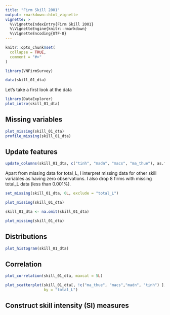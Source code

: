 ```yaml
---
title: "Firm Skill 2001"
output: rmarkdown::html_vignette
vignette: >
  %\VignetteIndexEntry{Firm Skill 2001}
  %\VignetteEngine{knitr::rmarkdown}
  %\VignetteEncoding{UTF-8}
---
```


```r
knitr::opts_chunk$set(
  collapse = TRUE,
  comment = "#>"
)
```

```r
library(VNFirmSurvey)
```

```r
data(skill_01_dta)
```

Let's take a first look at the data

```r
library(DataExplorer)
plot_intro(skill_01_dta)

```

## Missing variables

```r
plot_missing(skill_01_dta)
profile_missing(skill_01_dta)
```


## Update features 
```r
update_columns(skill_01_dta, c("tinh", "madn", "macs", "ma_thue"), as.factor)

```

Apart from missing data for total_L, I interpret missing data for other skill variables as having zero observations. I also drop 8 firms with missing total_L data (less than 0.001%).  


```r

set_missing(skill_01_dta, 0L, exclude = "total_L")

plot_missing(skill_01_dta)

skill_01_dta <- na.omit(skill_01_dta)

plot_missing(skill_01_dta)
```


## Distributions
```r
plot_histogram(skill_01_dta)
```

## Correlation
```r
plot_correlation(skill_01_dta, maxcat = 5L)

```


```r
plot_scatterplot(skill_01_dta[, !c("ma_thue", "macs","madn", "tinh") ], 
                 by = "total_L")

```

## Construct skill intensity (SI) measures

